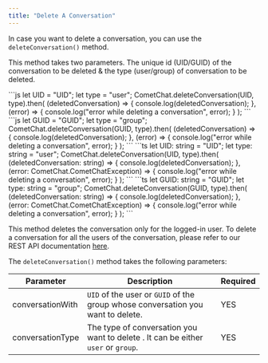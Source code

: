 ```yaml
---
title: "Delete A Conversation"
---
```




In case you want to delete a conversation, you can use the `deleteConversation()` method.

This method takes two parameters. The unique id (UID/GUID) of the conversation to be deleted & the type (user/group) of conversation to be deleted.

<Tabs>
<Tab title="Delete User Conversation (JavaScript)">
```js
let UID = "UID";
let type = "user";
CometChat.deleteConversation(UID, type).then(
  (deletedConversation) => {
    console.log(deletedConversation);
  },
  (error) => {
    console.log("error while deleting a conversation", error);
  }
);
```

</Tab>

<Tab title="Delete Group Conversation (JavaScript)">
```js
let GUID = "GUID";
let type = "group";
CometChat.deleteConversation(GUID, type).then(
  (deletedConversation) => {
    console.log(deletedConversation);
  },
  (error) => {
    console.log("error while deleting a conversation", error);
  }
);
```

</Tab>

<Tab title="Delete User Conversation (Typescript)">
```ts
let UID: string = "UID";
let type: string = "user";
CometChat.deleteConversation(UID, type).then(
  (deletedConversation: string) => {
    console.log(deletedConversation);
  },
  (error: CometChat.CometChatException) => {
    console.log("error while deleting a conversation", error);
  }
);
```

</Tab>

<Tab title="Delete Group Conversation (Typescript)">
```ts
let GUID: string = "GUID";
let type: string = "group";
CometChat.deleteConversation(GUID, type).then(
  (deletedConversation: string) => {
    console.log(deletedConversation);
  },
  (error: CometChat.CometChatException) => {
    console.log("error while deleting a conversation", error);
  }
);
```

</Tab>

</Tabs>

This method deletes the conversation only for the logged-in user. To delete a conversation for all the users of the conversation, please refer to our REST API documentation [here](https://api-explorer.cometchat.com/reference/chat-apis).

The `deleteConversation()` method takes the following parameters:

| Parameter        | Description                                                                       | Required |
| ---------------- | --------------------------------------------------------------------------------- | -------- |
| conversationWith | `UID` of the user or `GUID` of the group whose conversation you want to delete.   | YES      |
| conversationType | The type of conversation you want to delete . It can be either `user` or `group`. | YES      |
